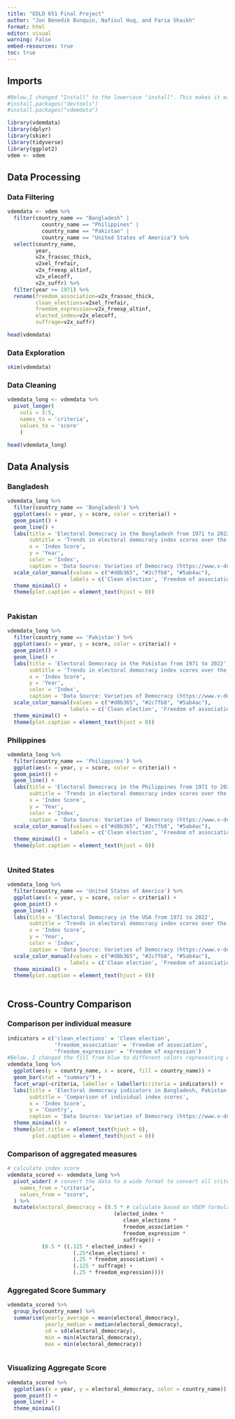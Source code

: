 ```yaml
---
title: "EDLD 651 Final Project"
author: "Jon Benedik Bunquin, Nafisul Huq, and Faria Shaikh"
format: html
editor: visual
warning: False
embed-resources: true
toc: true
---
```


## Imports

```r
#Below,I changed "Install" to the lowercase "install". This makes it easier for peers to install these packages.
#install.packages("devtools")
#install.packages("vdemdata")

library(vdemdata)
library(dplyr)
library(skimr)
library(tidyverse)
library(ggplot2)
vdem <- vdem
```

## Data Processing

### Data Filtering

```r
vdemdata <- vdem %>%
  filter(country_name == "Bangladesh" | 
           country_name == "Philippines" |
           country_name == "Pakistan" |
           country_name == "United States of America") %>%
  select(country_name, 
         year, 
         v2x_frassoc_thick,
         v2xel_frefair,
         v2x_freexp_altinf,
         v2x_elecoff,
         v2x_suffr) %>%
  filter(year >= 1971) %>% 
  rename(freedom_association=v2x_frassoc_thick,
         clean_elections=v2xel_frefair,
         freedom_expression=v2x_freexp_altinf,
         elected_index=v2x_elecoff,
         suffrage=v2x_suffr)

head(vdemdata)

```

### Data Exploration

```r
skim(vdemdata)
```

<insert interpretation here>

### Data Cleaning

```r
vdemdata_long <- vdemdata %>%
  pivot_longer(
    cols = 3:5,
    names_to = 'criteria',
    values_to = 'score'
    )

head(vdemdata_long)
```

## Data Analysis

### Bangladesh

```r
vdemdata_long %>%
  filter(country_name == 'Bangladesh') %>% 
  ggplot(aes(x = year, y = score, color = criteria)) +
  geom_point() +
  geom_line() + 
  labs(title = 'Electoral Democracy in the Bangladesh from 1971 to 2022',
       subtitle = 'Trends in electoral democracy index scores over the last 50 years',
       x = 'Index Score',
       y = 'Year',
       color = 'Index',
       caption = 'Data Source: Varieties of Democracy (https://www.v-dem.net)') +
  scale_color_manual(values = c("#d8b365", "#2c7fb8", "#5ab4ac"),
                    labels = c('Clean election', 'Freedom of association', 'Freedom of expression')) + 
  theme_minimal() +
  theme(plot.caption = element_text(hjust = 0))
  
```

### Pakistan

```r

vdemdata_long %>%
  filter(country_name == 'Pakistan') %>% 
  ggplot(aes(x = year, y = score, color = criteria)) +
  geom_point() +
  geom_line() + 
  labs(title = 'Electoral Democracy in the Pakistan from 1971 to 2022',
       subtitle = 'Trends in electoral democracy index scores over the last 50 years',
       x = 'Index Score',
       y = 'Year',
       color = 'Index',
       caption = 'Data Source: Varieties of Democracy (https://www.v-dem.net)') +
  scale_color_manual(values = c("#d8b365", "#2c7fb8", "#5ab4ac"),
                    labels = c('Clean election', 'Freedom of association', 'Freedom of expression')) + 
  theme_minimal() +
  theme(plot.caption = element_text(hjust = 0))

```

### Philippines

```r
vdemdata_long %>%
  filter(country_name == 'Philippines') %>% 
  ggplot(aes(x = year, y = score, color = criteria)) +
  geom_point() +
  geom_line() + 
  labs(title = 'Electoral Democracy in the Philippines from 1971 to 2022',
       subtitle = 'Trends in electoral democracy index scores over the last 50 years',
       x = 'Index Score',
       y = 'Year',
       color = 'Index',
       caption = 'Data Source: Varieties of Democracy (https://www.v-dem.net)') +
  scale_color_manual(values = c("#d8b365", "#2c7fb8", "#5ab4ac"),
                    labels = c('Clean election', 'Freedom of association', 'Freedom of expression')) + 
  theme_minimal() +
  theme(plot.caption = element_text(hjust = 0))
  
```

### United States

```r
vdemdata_long %>%
  filter(country_name == 'United States of America') %>% 
  ggplot(aes(x = year, y = score, color = criteria)) +
  geom_point() +
  geom_line() + 
  labs(title = 'Electoral Democracy in the USA from 1971 to 2022',
       subtitle = 'Trends in electoral democracy index scores over the last 50 years',
       x = 'Index Score',
       y = 'Year',
       color = 'Index',
       caption = 'Data Source: Varieties of Democracy (https://www.v-dem.net)') +
  scale_color_manual(values = c("#d8b365", "#2c7fb8", "#5ab4ac"),
                    labels = c('Clean election', 'Freedom of association', 'Freedom of expression')) + 
  theme_minimal() +
  theme(plot.caption = element_text(hjust = 0))
  
```

## Cross-Country Comparison

### Comparison per individual measure

```r

indicators = c('clean_elections' = 'Clean election', 
               'freedom_association' = 'Freedom of association', 
               'freedom_expression' = 'Freedom of expression')
#Below, I changed the fill from blue to different colors representing each country, just to make it easier to interpret.These colors match the colors in the final graph to add continuity to your document.
vdemdata_long %>%
  ggplot(aes(y = country_name, x = score, fill = country_name)) +
  geom_bar(stat = "summary") +
  facet_wrap(~criteria, labeller = labeller(criteria = indicators)) +
  labs(title = 'Electoral democracy indicators in Bangladesh, Pakistan, Philippines, and USA', 
       subtitle = 'Comparison of individual index scores',
       x = 'Index Score',
       y = 'Country',
       caption = 'Data Source: Varieties of Democracy (https://www.v-dem.net)') +
  theme_minimal() +
  theme(plot.title = element_text(hjust = 0),
        plot.caption = element_text(hjust = 0))

```

### Comparison of aggregated measures

```r
# calculate index score
vdemdata_scored <- vdemdata_long %>%
  pivot_wider( # convert the data to a wide format to convert all criteria back as columns 
    names_from = "criteria",
    values_from = "score",
  ) %>%
  mutate(electoral_democracy = (0.5 * # calculate based on VDEM formula of electoral democracy index
                                  (elected_index *
                                     clean_elections *
                                     freedom_association *
                                     freedom_expression *
                                     suffrage)) +
           (0.5 * ((.125 * elected_index) +
                     (.25*clean_elections) +
                     (.25 * freedom_association) +
                     (.125 * suffrage) +
                     (.25 * freedom_expression))))
```

### Aggregated Score Summary

```r

vdemdata_scored %>%
  group_by(country_name) %>%
  summarise(yearly_average = mean(electoral_democracy),
            yearly_median = median(electoral_democracy),
            sd = sd(electoral_democracy),
            min = min(electoral_democracy),
            max = min(electoral_democracy))



```

### Visualizing Aggregate Score

```r

vdemdata_scored %>%
  ggplot(aes(x = year, y = electoral_democracy, color = country_name)) +
  geom_point() +
  geom_line() +
  theme_minimal()

```
